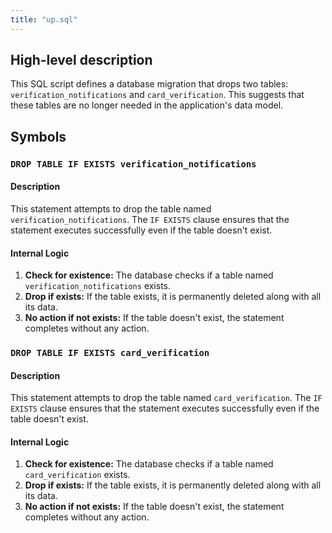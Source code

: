 ```yaml
---
title: "up.sql"
---
```


## High-level description
This SQL script defines a database migration that drops two tables: `verification_notifications` and `card_verification`. This suggests that these tables are no longer needed in the application's data model.

## Symbols
### `DROP TABLE IF EXISTS verification_notifications`
#### Description
This statement attempts to drop the table named `verification_notifications`. The `IF EXISTS` clause ensures that the statement executes successfully even if the table doesn't exist.

#### Internal Logic
1. **Check for existence:** The database checks if a table named `verification_notifications` exists.
2. **Drop if exists:** If the table exists, it is permanently deleted along with all its data.
3. **No action if not exists:** If the table doesn't exist, the statement completes without any action.

### `DROP TABLE IF EXISTS card_verification`
#### Description
This statement attempts to drop the table named `card_verification`. The `IF EXISTS` clause ensures that the statement executes successfully even if the table doesn't exist.

#### Internal Logic
1. **Check for existence:** The database checks if a table named `card_verification` exists.
2. **Drop if exists:** If the table exists, it is permanently deleted along with all its data.
3. **No action if not exists:** If the table doesn't exist, the statement completes without any action.
